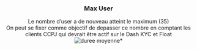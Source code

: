 <center>
### Max User
Le nombre d'user a de nouveau atteint le maximum (35) <br>
On peut se fixer comme objectif de depasser ce nombre en comptant les clients CCPJ qui devrait être actif sur le Dash KYC et Float
![duree moyenne](module/glossaire/analyse_30052022/max_user.jpg)*
